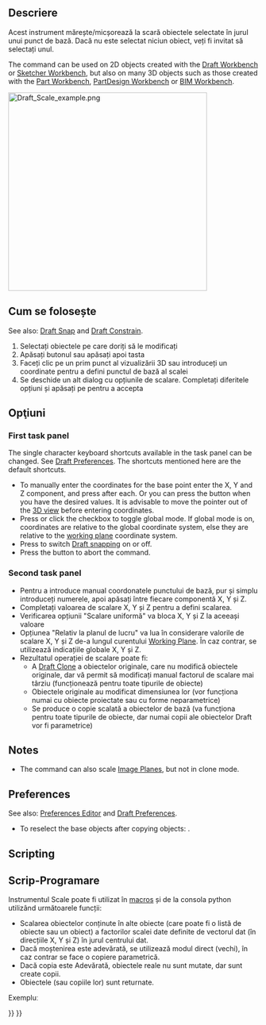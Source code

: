 <languages/>

{{Docnav
|[[Draft_Rotate|Rotate]]
|[[Draft_Mirror|Mirror]]
|[[Draft_Workbench|Draft]]
|IconL=Draft_Rotate.svg
|IconR=Draft_Mirror.svg
|IconC=Workbench_Draft.svg
}}

<div class="mw-translate-fuzzy">
{{GuiCommand/ro
|Name=Draft Scale
|Name/ro=Draft Scale
|MenuLocation=Draft → Scale
|Workbenches=[[Draft_Workbench/ro|Draft]], [[Arch_Workbench/ro|Arch]]
|Shortcut={{KEY|S}} {{KEY|C}}
|SeeAlso=[[Draft Clone/ro|Draft Clone]]
}}
</div>

<span id="Description"></span>
==Descriere==

<div class="mw-translate-fuzzy">
Acest instrument mărește/micșorează la scară  obiectele selectate în jurul unui punct de bază. Dacă nu este selectat niciun obiect, veți fi invitat să selectați unul.
</div>

The command can be used on 2D objects created with the [[Draft_Workbench|Draft Workbench]] or [[Sketcher_Workbench|Sketcher Workbench]], but also on many 3D objects such as those created with the [[Part_Workbench|Part Workbench]], [[PartDesign_Workbench|PartDesign Workbench]] or [[BIM_Workbench|BIM Workbench]].

[[Image:Draft_Scale_example.png|400px]]
{{Caption|Scaling an object around a base point}}

<span id="Usage"></span>
== Cum se folosește ==

See also: [[Draft_Snap|Draft Snap]] and [[Draft_Constrain|Draft Constrain]].

<div class="mw-translate-fuzzy">
# Selectați obiectele pe care doriți să le modificați
# Apăsați butonul {{KEY|[[Image:Draft Scale.png|16px]] [[Draft Scale]]}} sau apăsați {{KEY | S}} apoi tasta {{KEY|C}}
# Faceți clic pe un prim punct al vizualizării 3D sau introduceți un coordinate pentru a defini punctul de bază al scalei
# Se deschide un alt dialog cu opțiunile de scalare. Completați diferitele opțiuni și apăsați pe {{KEY | OK}} pentru a accepta
</div>

<span id="Options"></span>
== Opţiuni ==

===First task panel===

The single character keyboard shortcuts available in the task panel can be changed. See [[Draft_Preferences|Draft Preferences]]. The shortcuts mentioned here are the default shortcuts.

* To manually enter the coordinates for the base point enter the X, Y and Z component, and press {{KEY|Enter}} after each. Or you can press the {{Button|[[Image:Draft_AddPoint.svg|16px]] Enter point}} button when you have the desired values. It is advisable to move the pointer out of the [[3D_view|3D view]] before entering coordinates.
* Press {{KEY|G}} or click the {{MenuCommand|Global}} checkbox to toggle global mode. If global mode is on, coordinates are relative to the global coordinate system, else they are relative to the [[Draft_SelectPlane|working plane]] coordinate system.
* Press {{KEY|S}} to switch [[Draft_Snap|Draft snapping]] on or off.
* Press the {{Button|Close}} button to abort the command.

===Second task panel===

<div class="mw-translate-fuzzy">
* Pentru a introduce manual coordonatele punctului de bază, pur și simplu introduceți numerele, apoi apăsați {{KEY | ENTER}} între fiecare componentă X, Y și Z.
* Completați valoarea de scalare X, Y și Z pentru a defini scalarea.
* Verificarea opțiunii "Scalare uniformă" va bloca X, Y și Z la aceeași valoare
* Opțiunea "Relativ la planul de lucru" va lua în considerare valorile de scalare X, Y și Z de-a lungul curentului [[Draft SelectPlane|Working Plane]]. În caz contrar, se utilizează indicațiile globale X, Y și Z.
* Rezultatul operației de scalare poate fi:
** A [[Draft Clone]] a obiectelor originale, care nu modifică obiectele originale, dar vă permit să modificați manual factorul de scalare mai târziu (funcționează pentru toate tipurile de obiecte)
** Obiectele originale au modificat dimensiunea lor (vor funcționa numai cu obiecte proiectate sau cu forme neparametrice)
** Se produce o copie scalată a obiectelor de bază (va funcționa pentru toate tipurile de obiecte, dar numai copii ale obiectelor Draft vor fi parametrice)
</div>

==Notes==

* The command can also scale [[Image_CreateImagePlane|Image Planes]], but not in clone mode.

==Preferences==

See also: [[Preferences_Editor|Preferences Editor]] and [[Draft_Preferences|Draft Preferences]].

* To reselect the base objects after copying objects: {{MenuCommand|Edit → Preferences... → Draft → General → Select base objects after copying}}.

==Scripting==

<div class="mw-translate-fuzzy">
== Scrip-Programare ==
</div>

<div class="mw-translate-fuzzy">
Instrumentul Scale poate fi utilizat în [[macros]] și de la consola python utilizând următoarele funcții:
</div>

{{Code|code=
scaled_list = scale(objectslist, scale=Vector(1,1,1), center=Vector(0,0,0), copy=False)
}}

<div class="mw-translate-fuzzy">
* Scalarea obiectelor conținute în alte obiecte (care poate fi o listă de obiecte sau un obiect) a factorilor scalei date definite de vectorul dat (în direcțiile X, Y și Z) în jurul centrului dat.
* Dacă moștenirea este adevărată, se utilizează modul direct (vechi), în caz contrar se face o copiere parametrică.
* Dacă copia este Adevărată, obiectele reale nu sunt mutate, dar sunt create copii.
* Obiectele (sau copiile lor) sunt returnate.
</div>

Exempluː

{{Code|code=
import FreeCAD as App
import Draft

doc = App.newDocument()

pts = [App.Vector(0, 0, 0), App.Vector(500, 500, 0), App.Vector(600, 0, 0)]
wire1 = Draft.make_wire(pts, closed=True)
doc.recompute()

scale1 = App.Vector(2.3, 0.75, 0)
wire2 = Draft.scale(wire1, scale1, copy=True)
doc.recompute()

scale2 = App.Vector(-2, -1.5, 0)
wires = Draft.scale([wire1, wire2], scale2, copy=True)
doc.recompute()
}}


{{Docnav
|[[Draft_Rotate|Rotate]]
|[[Draft_Mirror|Mirror]]
|[[Draft_Workbench|Draft]]
|IconL=Draft_Rotate.svg
|IconR=Draft_Mirror.svg
|IconC=Workbench_Draft.svg
}}

{{Draft Tools navi{{#translation:}}}}
{{Userdocnavi{{#translation:}}}}